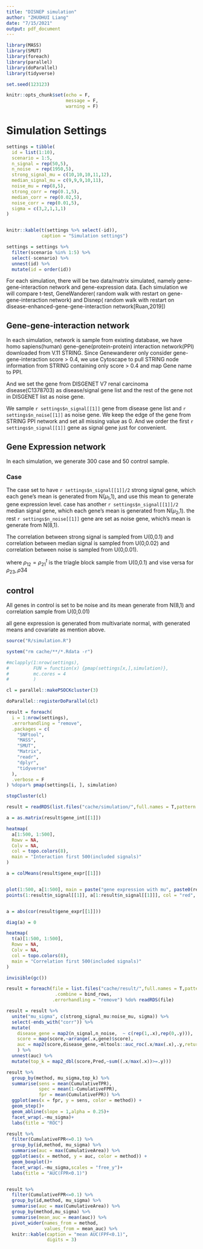 ```yaml
---
title: "DISNEP simulation"
author: "ZHUOHUI Liang"
date: "7/15/2021"
output: pdf_document
---
```


```r
library(MASS)
library(SMUT)
library(foreach)
library(parallel)
library(doParallel)
library(tidyverse)

set.seed(123123)

knitr::opts_chunk$set(echo = F,
                      message = F,
                      warning = F)
```

# Simulation Settings

```r
settings = tibble(
  id = list(1:10),
  scenario = 1:5,
  n_signal = rep(50,5),
  n_noise  = rep(1950,5),
  strong_signal_mu = c(10,10,10,11,12),
  median_signal_mu = c(9,9,9,10,11),
  noise_mu = rep(8,5),
  strong_corr = rep(0.1,5),
  median_corr = rep(0.02,5),
  noise_corr = rep(0.01,5),
  sigma = c(3,2,1,1,1)
)


knitr::kable(t(settings %>% select(-id)),
             caption = "Simulation settings")

settings = settings %>% 
  filter(scenario %in% 1:5) %>% 
  select(-scenario) %>% 
  unnest(id) %>% 
  mutate(id = order(id))
```

   For each simulation, there will be two data/matrix simulated, namely gene-gene-interaction network and gene-expression data. Each simulation we will compare t-test, GeneWanderer( random walk with restart on gene-gene-interaction network) and Disnep( random walk with restart on disease-enhanced-gene-gene-interaction network[Ruan,2019])
   
## Gene-gene-interaction network

   In each simulation, network is sample from existing database, we have homo sapiens(human) gene-gene(protein-protein) interaction network(PPI) downloaded from V.11 STRING. Since Genewanderer only consider gene-gene-interaction score > 0.4, we use Cytoscape to pull STRING node information from STRING containing only score > 0.4 and map Gene name to PPI.
   
   And we set the gene from DISGENET V7 renal carcinoma disease(C1378703) as disease/signal gene  list and the rest of the gene not in DISGENET list as noise gene.
   
   We sample `r settings$n_signal[[1]]` gene from disease gene list and `r settings$n_noise[[1]]` as noise gene. We keep the edge of the gene from STRING PPI network and set all missing value as 0. And we order the first `r settings$n_signal[[1]]` gene as signal gene just for convenient.
   

## Gene Expression network

  In each simulation, we generate 300 case and 50 control sample. 
  
### Case

  The case set to have `r settings$n_signal[[1]]/2` strong signal gene, which each gene's mean is generated from N($\mu_1$,1), and use this mean to generate gene expression level. case has another `r settings$n_signal[[1]]/2` median signal gene, which each gene's mean is generated from N($\mu_2$,1). the rest `r settings$n_noise[[1]]` gene are set as noise gene, which's mean is generate from N(8,1).
  
  The correlation between strong signal is sampled from U(0,0.1) and correlation between median signal is sampled from U(0,0.02) and correlation between noise is sampled from U(0,0.01). 
  
\begin{equation}
Cov = sigma^2 *
\begin{pmatrix}
1 & \rho_{12} & 0 &0\\
\rho{21} & 1 & \rho{23} & 0 \\
0 & \rho{32} & 1 & \rho{34} \\
0 & 0 & \rho{43} & 1\\
\end{pmatrix}
\end{equation}

where $\rho_{12} = \rho_{21}^t$ is the triagle block sample from U(0,0.1) and vise versa for $\rho_{23},\rho{34}$

## control

 All genes in control is set to be noise and its mean generate from N(8,1) and correlation sample from U(0,0.01)
 


all gene expression is generated from multivariate normal, with generated means and covariate as mention above.

  


```r

source("R/simulation.R")

system("rm cache/**/*.Rdata -r")

#mclapply(1:nrow(settings),
#         FUN = function(x) {pmap(settings[x,],simulation)},
#         mc.cores = 4
#         )

cl = parallel::makePSOCKcluster(3)

doParallel::registerDoParallel(cl)

result = foreach(
  i = 1:nrow(settings),
  .errorhandling = "remove",
  .packages = c(
    "SNFtool",
    "MASS",
    "SMUT",
    "Matrix",
    "readr",
    "dplyr",
    "tidyverse"
  ),
  .verbose = F
) %dopar% pmap(settings[i, ], simulation)

stopCluster(cl)

```




```r
result = readRDS(list.files("cache/simulation/",full.names = T,pattern = "Rdata")[[1]])

a = as.matrix(result$gene_int[[1]])

heatmap(
  a[1:500, 1:500],
  Rowv = NA,
  Colv = NA,
  col = topo.colors(8),
  main = "Interaction first 500(included signals)"
)

a = colMeans(result$gene_expr[[1]])


plot(1:500, a[1:500], main = paste("gene expression with mu", paste0(result[, 3:5], collapse = "-")))
points(1:result$n_signal[[1]], a[1:result$n_signal[[1]]], col = "red", add = T)


a = abs(cor(result$gene_expr[[1]]))

diag(a) = 0

heatmap(
  t(a)[1:500, 1:500],
  Rowv = NA,
  Colv = NA,
  col = topo.colors(8),
  main = "Correlation first 500(included signals)"
)

invisible(gc())
```

```r
result = foreach(file = list.files("cache/result/",full.names = T,pattern = "Rdata"),
                  .combine = bind_rows,
                 .errorhandling = "remove") %do% readRDS(file)

result = result %>%
  unite("mu_sigma", c(strong_signal_mu:noise_mu, sigma)) %>%
  select(-ends_with("corr")) %>% 
  mutate(
    disease_gene = map2(n_signal,n_noise,  ~ c(rep(1,.x),rep(0,.y))),
    score = map(score,~arrange(.x,gene)$score),
    auc = map2(score,disease_gene,~mltools::auc_roc(.x/max(.x),.y,returnDT = T))
    ) %>% 
  unnest(auc) %>% 
  mutate(top_k = map2_dbl(score,Pred,~sum((.x/max(.x))>=.y)))

result %>%
  group_by(method, mu_sigma,top_k) %>%
  summarise(sens = mean(CumulativeTPR),
            spec = mean(1-CumulativeFPR),
            fpr = mean(CumulativeFPR)) %>%
  ggplot(aes(x = fpr, y = sens, color = method)) +
  geom_step()+
  geom_abline(slope = 1,alpha = 0.25)+
  facet_wrap(.~mu_sigma)+
  labs(title = "ROC")

result %>%
  filter(CumulativeFPR<=0.1) %>% 
  group_by(id,method, mu_sigma) %>%
  summarise(auc = max(CumulativeArea)) %>% 
  ggplot(aes(x = method, y = auc, color = method)) +
  geom_boxplot()+
  facet_wrap(.~mu_sigma,scales = "free_y")+
  labs(title = "AUC(FPR<0.1)")


result %>%
  filter(CumulativeFPR<=0.1) %>% 
  group_by(id,method, mu_sigma) %>%
  summarise(auc = max(CumulativeArea)) %>% 
  group_by(method,mu_sigma) %>% 
  summarise(mean_auc = mean(auc)) %>% 
  pivot_wider(names_from = method,
              values_from = mean_auc) %>% 
  knitr::kable(caption = "mean AUC(FPF<0.1)",
               digits = 3)
```




